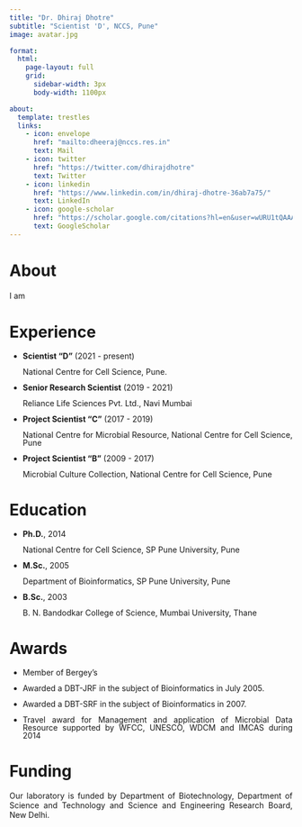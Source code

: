 ```yaml
---
title: "Dr. Dhiraj Dhotre"
subtitle: "Scientist 'D', NCCS, Pune"
image: avatar.jpg

format: 
  html:
    page-layout: full
    grid:
      sidebar-width: 3px
      body-width: 1100px

about: 
  template: trestles
  links: 
    - icon: envelope
      href: "mailto:dheeraj@nccs.res.in"
      text: Mail
    - icon: twitter
      href: "https://twitter.com/dhirajdhotre"
      text: Twitter
    - icon: linkedin
      href: "https://www.linkedin.com/in/dhiraj-dhotre-36ab7a75/"
      text: LinkedIn
    - icon: google-scholar
      href: "https://scholar.google.com/citations?hl=en&user=wURU1tQAAAAJ"
      text: GoogleScholar
---
```


# About

::: {style="text-align: justify"}
I am
:::

# Experience

::: {style="text-align: justify; line-height: 1"}
-   **Scientist "D"** (2021 - present)

    National Centre for Cell Science, Pune.

-   **Senior Research Scientist** (2019 - 2021)

    Reliance Life Sciences Pvt. Ltd., Navi Mumbai

-   **Project Scientist "C"** (2017 - 2019)

    National Centre for Microbial Resource, National Centre for Cell Science, Pune

-   **Project Scientist "B"** (2009 - 2017)

    Microbial Culture Collection, National Centre for Cell Science, Pune
:::

# Education

::: {style="text-align: justify; line-height: 1"}
-   **Ph.D.**, 2014

    National Centre for Cell Science, SP Pune University, Pune

-   **M.Sc.**, 2005

    Department of Bioinformatics, SP Pune University, Pune

-   **B.Sc.**, 2003

    B. N. Bandodkar College of Science, Mumbai University, Thane
:::

# Awards

::: {style="text-align: justify; line-height: 1"}
-   Member of Bergey's

-   Awarded a DBT-JRF in the subject of Bioinformatics in July 2005.

-   Awarded a DBT-SRF in the subject of Bioinformatics in 2007.

-   Travel award for Management and application of Microbial Data Resource supported by WFCC, UNESCO, WDCM and IMCAS during 2014
:::

# Funding

::: {style="text-align: justify"}
Our laboratory is funded by Department of Biotechnology, Department of Science and Technology and Science and Engineering Research Board, New Delhi.
:::
